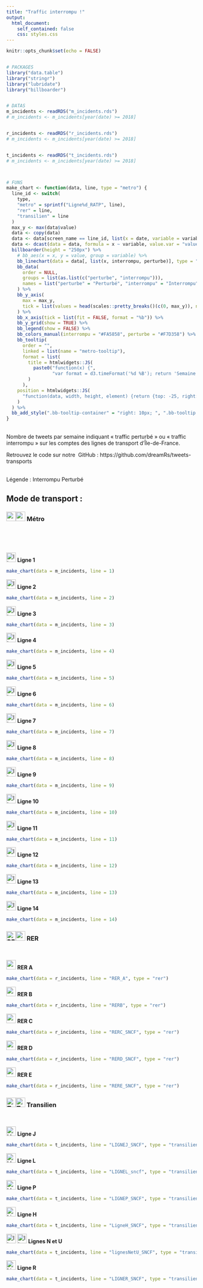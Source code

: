 ```yaml
---
title: "Traffic interrompu !"
output:
  html_document:
    self_contained: false
    css: styles.css
---
```



<script>
d3.timeFormatDefaultLocale({
   "dateTime":[
      "%A, le %e %B %Y, %X"
   ],
   "date":[
      "%d/%m/%Y"
   ],
   "time":[
      "%H:%M:%S"
   ],
   "periods":[
      "AM",
      "PM"
   ],
   "days":[
      "dimanche",
      "lundi",
      "mardi",
      "mercredi",
      "jeudi",
      "vendredi",
      "samedi"
   ],
   "shortDays":[
      "dim.",
      "lun.",
      "mar.",
      "mer.",
      "jeu.",
      "ven.",
      "sam."
   ],
   "months":[
      "janvier",
      "février",
      "mars",
      "avril",
      "mai",
      "juin",
      "juillet",
      "août",
      "septembre",
      "octobre",
      "novembre",
      "décembre"
   ],
   "shortMonths":[
      "janv.",
      "févr.",
      "mars",
      "avr.",
      "mai",
      "juin",
      "juil.",
      "août",
      "sept.",
      "oct.",
      "nov.",
      "déc."
   ]
});
</script>




```r
knitr::opts_chunk$set(echo = FALSE)


# PACKAGES
library("data.table")
library("stringr")
library("lubridate")
library("billboarder")


# DATAS
m_incidents <- readRDS("m_incidents.rds")
# m_incidents <- m_incidents[year(date) >= 2018]


r_incidents <- readRDS("r_incidents.rds")
# m_incidents <- m_incidents[year(date) >= 2018]


t_incidents <- readRDS("t_incidents.rds")
# m_incidents <- m_incidents[year(date) >= 2018]



# FUNS
make_chart <- function(data, line, type = "metro") {
  line_id <- switch(
    type,
    "metro" = sprintf("Ligne%d_RATP", line),
    "rer" = line,
    "transilien" = line
  )
  max_y <- max(data$value)
  data <- copy(data)
  data <- data[screen_name == line_id, list(x = date, variable = variable, value = value)]
  data <- dcast(data = data, formula = x ~ variable, value.var = "value")
  billboarder(height = "250px") %>% 
    # bb_aes(x = x, y = value, group = variable) %>% 
    bb_linechart(data = data[, list(x, interrompu, perturbe)], type = "area-step") %>% 
    bb_data(
      order = NULL,
      groups = list(as.list(c("perturbe", "interrompu"))),
      names = list("perturbe" = "Perturbé", "interrompu" = "Interrompu")
    ) %>% 
    bb_y_axis(
      max = max_y, 
      tick = list(values = head(scales::pretty_breaks()(c(0, max_y)), n = -1))
    ) %>% 
    bb_x_axis(tick = list(fit = FALSE, format = "%b")) %>% 
    bb_y_grid(show = TRUE) %>% 
    bb_legend(show = FALSE) %>% 
    bb_colors_manual(interrompu = "#FA5858", perturbe = "#F7D358") %>% 
    bb_tooltip(
      order = "",
      linked = list(name = "metro-tooltip"), 
      format = list(
        title = htmlwidgets::JS(
          paste0("function(x) {", 
                 "var format = d3.timeFormat('%d %B'); return 'Semaine du ' + format(x); }")
        )
      ),
    position = htmlwidgets::JS(
      "function(data, width, height, element) {return {top: -25, right: 100};}"
    )
  ) %>% 
  bb_add_style(".bb-tooltip-container" = "right: 10px; ", ".bb-tooltip th" = "background-color: #337ab7;")
}
```


<link rel="stylesheet" href="https://use.fontawesome.com/releases/v5.2.0/css/all.css" integrity="sha384-hWVjflwFxL6sNzntih27bfxkr27PmbbK/iSvJ+a4+0owXq79v+lsFkW54bOGbiDQ" crossorigin="anonymous">
<span class="main-icon">
<i class="fa fa-train" aria-hidden="true"></i>
</span>

</br>
Nombre de tweets par semaine indiquant &laquo; traffic perturbé &raquo; ou &laquo; traffic interrompu &raquo; sur les comptes des lignes de transport d'Île-de-France.
</br>


Retrouvez le code sur notre&nbsp; <i class="fab fa-github" aria-hidden="true"></i> GitHub : https://github.com/dreamRs/tweets-transports


</br>
Légende : 
<span class="dot-red"></span> Interrompu
<span class="dot-orange"></span> Perturbé


## Mode de transport : {.tabset .tabset-pills .tabset-justified .nav-justified}

### <img src="www/Metro-M.svg" class="blue" alt="metro" width="25"/><img src="www/Metro-M-white.svg" class="white" alt="metro" width="25"/> Métro


</br>


</br>

<div class="row">
<div class="col-sm-3">
<img src="www/Paris_m_1_jms.svg" alt="line_1" width="25"/> **Ligne 1**
```r
make_chart(data = m_incidents, line = 1)
```
</div>

<div class="col-sm-3">
<img src="www/Paris_m_2_jms.svg" alt="line_2" width="25"/> **Ligne 2**
```r
make_chart(data = m_incidents, line = 2)
```
</div>

<div class="col-sm-3">
<img src="www/Paris_m_3_jms.svg" alt="line_3" width="25"/> **Ligne 3**
```r
make_chart(data = m_incidents, line = 3)
```
</div>

<div class="col-sm-3">
<img src="www/Paris_m_4_jms.svg" alt="line_4" width="25"/> **Ligne 4**
```r
make_chart(data = m_incidents, line = 4)
```
</div>

</div>




<div class="row">
<div class="col-sm-3">
<img src="www/Paris_m_5_jms.svg" alt="line_5" width="25"/> **Ligne 5**
```r
make_chart(data = m_incidents, line = 5)
```
</div>

<div class="col-sm-3">
<img src="www/Paris_m_6_jms.svg" alt="line_6" width="25"/> **Ligne 6**
```r
make_chart(data = m_incidents, line = 6)
```
</div>

<div class="col-sm-3">
<img src="www/Paris_m_7_jms.svg" alt="line_7" width="25"/> **Ligne 7**
```r
make_chart(data = m_incidents, line = 7)
```
</div>

<div class="col-sm-3">
<img src="www/Paris_m_8_jms.svg" alt="line_8" width="25"/> **Ligne 8**
```r
make_chart(data = m_incidents, line = 8)
```
</div>

</div>




<div class="row">
<div class="col-sm-3">
<img src="www/Paris_m_9_jms.svg" alt="line_9" width="25"/> **Ligne 9**
```r
make_chart(data = m_incidents, line = 9)
```
</div>

<div class="col-sm-3">
<img src="www/Paris_m_10_jms.svg" alt="line_10" width="25"/> **Ligne 10**
```r
make_chart(data = m_incidents, line = 10)
```
</div>

<div class="col-sm-3">
<img src="www/Paris_m_11_jms.svg" alt="line_11" width="25"/> **Ligne 11**
```r
make_chart(data = m_incidents, line = 11)
```
</div>

<div class="col-sm-3">
<img src="www/Paris_m_12_jms.svg" alt="line_12" width="25"/> **Ligne 12**
```r
make_chart(data = m_incidents, line = 12)
```
</div>

</div>




<div class="row">
<div class="col-sm-3">
<img src="www/Paris_m_13_jms.svg" alt="line_13" width="25"/> **Ligne 13**
```r
make_chart(data = m_incidents, line = 13)
```
</div>

<div class="col-sm-3">
<img src="www/Paris_m_14_jms.svg" alt="line_14" width="25"/> **Ligne 14**
```r
make_chart(data = m_incidents, line = 14)
```
</div>


</div> <!-- end row -->



### <img src="www/RER.svg" class="blue" alt="RER" width="25"/><img src="www/RER-white.svg" class="white" alt="metro" width="25"/> RER

<br>

<div class="row">

<div class="col-sm-4">
<img src="www/Paris_RER_A_icon.svg" alt="rer_a" width="25"/> **RER A**
```r
make_chart(data = r_incidents, line = "RER_A", type = "rer")
```
</div>

<div class="col-sm-4">
<img src="www/Paris_RER_B_icon.svg" alt="rer_b" width="25"/> **RER B**
```r
make_chart(data = r_incidents, line = "RERB", type = "rer")
```
</div>

<div class="col-sm-4">
<img src="www/Paris_RER_C_icon.svg" alt="rer_c" width="25"/> **RER C**
```r
make_chart(data = r_incidents, line = "RERC_SNCF", type = "rer")
```
</div>


</div>


<div class="row">

<div class="col-sm-4">
<img src="www/Paris_RER_D_icon.svg" alt="rer_d" width="25"/> **RER D**
```r
make_chart(data = r_incidents, line = "RERD_SNCF", type = "rer")
```
</div>

<div class="col-sm-4">
<img src="www/Paris_RER_E_icon.svg" alt="rer_e" width="25"/> **RER E**
```r
make_chart(data = r_incidents, line = "RERE_SNCF", type = "rer")
```
</div>

</div> <!-- end row -->


### <img src="www/Logo_train_transilien.svg" class="blue" alt="Transilien" width="25"/><img src="www/Logo_train_transilien-white.svg" class="white" alt="Transilien" width="25"/> Transilien

</br>

<div class="row">

<div class="col-sm-4">
<img src="www/Logo_Paris_Transilien_ligneJ.svg" alt="LIGNEJ_SNCF" width="25"/> **Ligne J**
```r
make_chart(data = t_incidents, line = "LIGNEJ_SNCF", type = "transilien")
```
</div>

<div class="col-sm-4">
<img src="www/Logo_Paris_Transilien_ligneL.svg" alt="LIGNEL_sncf" width="25"/> **Ligne L**
```r
make_chart(data = t_incidents, line = "LIGNEL_sncf", type = "transilien")
```
</div>

<div class="col-sm-4">
<img src="www/Logo_Paris_Transilien_ligneP.svg" alt="LIGNEP_SNCF" width="25"/> **Ligne P**
```r
make_chart(data = t_incidents, line = "LIGNEP_SNCF", type = "transilien")
```
</div>


</div> <!-- end row -->


<div class="row">

<div class="col-sm-4">
<img src="www/Logo_Paris_Transilien_ligneH.svg" alt="LigneH_SNCF" width="25"/> **Ligne H**
```r
make_chart(data = t_incidents, line = "LigneH_SNCF", type = "transilien")
```
</div>

<div class="col-sm-4">
<img src="www/Logo_Paris_Transilien_ligneN.svg" alt="lignesNetU_SNCF" width="25"/> 
<img src="www/Logo_Paris_Transilien_ligneU.svg" alt="lignesNetU_SNCF" width="25"/> **Lignes N et U**
```r
make_chart(data = t_incidents, line = "lignesNetU_SNCF", type = "transilien")
```
</div>

<div class="col-sm-4">
<img src="www/Logo_Paris_Transilien_ligneR.svg" alt="LigneR_SNCF" width="25"/> **Ligne R**
```r
make_chart(data = t_incidents, line = "LIGNER_SNCF", type = "transilien")
```
</div>


</div> <!-- end row --> 


